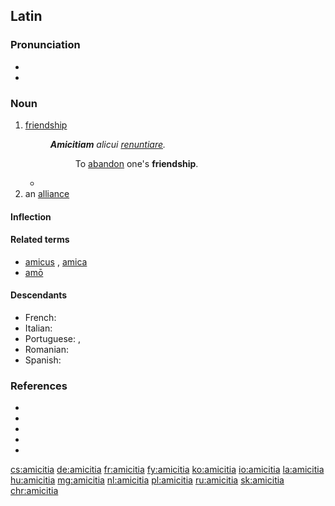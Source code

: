 ==Latin==

===Pronunciation===
* {{la-IPA|amīcitia}}
* {{audio|la-cls-amicitia.ogg|Audio (Classical)|lang=la}}

===Noun===
{{la-noun|amīcitia||amīcitiae|f|first}}

# [[friendship]]
#: '''''Amicitiam''' alicui [[renuntio|renuntiare]].''
#:: To [[abandon]] one's '''friendship'''.
#* {{Q|la|Julius Caesar|Bello Gallico|1|44|quote='''Amicitiam''' populi Romani sibi ornamento et praesidio, non detrimento esse oportere, atque se hac spe petisse.|trans=That the friendship of the Roman people ought to prove to him an ornament and a safeguard, not a detriment; and that he sought it with that expectation.}}
# an [[alliance]]

====Inflection====
{{la-decl-1st|amīciti}}

====Related terms====
* [[amicus]] {{g|m}}, [[amica]] {{g|f}}
* [[amo#Latin|amō]]

====Descendants====
* French: {{l|fr|amitié}}
* Italian: {{l|it|amicizia}}
* Portuguese: {{l|pt|amicícia}}, {{l|pt|amizade}}
* Romanian: {{l|ro|amiciție}}
* Spanish: {{l|es|amicicia}}

===References===
* {{R:L&S}}
* {{R:Elementary Lewis}}
* {{R:du Cange}}
* {{R:Gaffiot}}
* {{R:M&A}}

[[cs:amicitia]]
[[de:amicitia]]
[[fr:amicitia]]
[[fy:amicitia]]
[[ko:amicitia]]
[[io:amicitia]]
[[la:amicitia]]
[[hu:amicitia]]
[[mg:amicitia]]
[[nl:amicitia]]
[[pl:amicitia]]
[[ru:amicitia]]
[[sk:amicitia]]
[[chr:amicitia]]